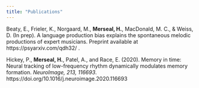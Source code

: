 ```yaml
---
title: "Publications"
---
```


Beaty, E., Frieler, K., Norgaard, M., **Merseal, H.**, MacDonald, M. C., & Weiss, D. (In prep). A language production bias explains the spontaneous melodic productions of expert musicians. Preprint available at https://psyarxiv.com/qdh32/ .

Hickey, P., **Merseal, H.**, Patel, A., and Race, E. (2020). Memory in time: Neural tracking of low-frequency rhythm dynamically modulates memory formation. *NeuroImage, 213, 116693*. https://doi.org/10.1016/j.neuroimage.2020.116693